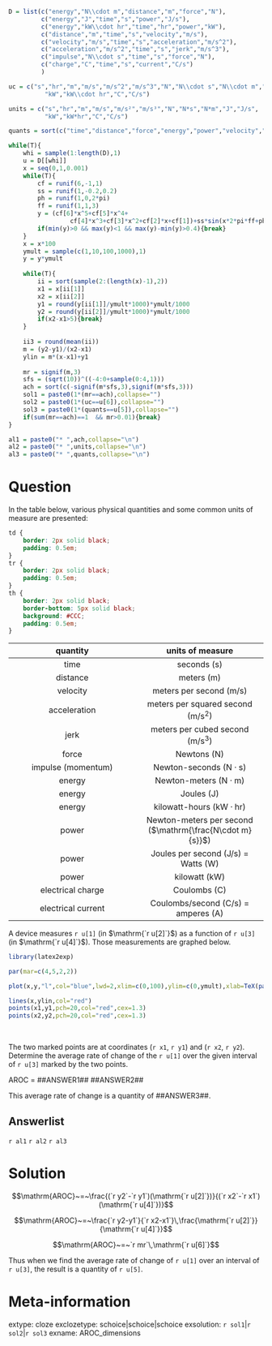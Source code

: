 ```r

D = list(c("energy","N\\cdot m","distance","m","force","N"),
         c("energy","J","time","s","power","J/s"),
         c("energy","kW\\cdot hr","time","hr","power","kW"),
         c("distance","m","time","s","velocity","m/s"),
         c("velocity","m/s","time","s","acceleration","m/s^2"),
         c("acceleration","m/s^2","time","s","jerk","m/s^3"),
         c("impulse","N\\cdot s","time","s","force","N"),
         c("charge","C","time","s","current","C/s")
         )

uc = c("s","hr","m","m/s","m/s^2","m/s^3","N","N\\cdot s","N\\cdot m","J","J/s",
          "kW","kW\\cdot hr","C","C/s")

units = c("s","hr","m","m/s","m/s²","m/s³","N","N*s","N*m","J","J/s",
          "kW","kW*hr","C","C/s")

quants = sort(c("time","distance","force","energy","power","velocity","acceleration","jerk","impulse","charge","current"))

while(T){
    whi = sample(1:length(D),1)
    u = D[[whi]]
    x = seq(0,1,0.001)
    while(T){
        cf = runif(6,-1,1)
        ss = runif(1,-0.2,0.2)
        ph = runif(1,0,2*pi)
        ff = runif(1,1,3)
        y = (cf[6]*x^5+cf[5]*x^4+
                 cf[4]*x^3+cf[3]*x^2+cf[2]*x+cf[1])+ss*sin(x*2*pi*ff+ph)
        if(min(y)>0 && max(y)<1 && max(y)-min(y)>0.4){break}
    }
    x = x*100
    ymult = sample(c(1,10,100,1000),1)
    y = y*ymult
    
    while(T){
        ii = sort(sample(2:(length(x)-1),2))
        x1 = x[ii[1]]
        x2 = x[ii[2]]
        y1 = round(y[ii[1]]/ymult*1000)*ymult/1000
        y2 = round(y[ii[2]]/ymult*1000)*ymult/1000
        if(x2-x1>5){break}
    }
    
    ii3 = round(mean(ii))
    m = (y2-y1)/(x2-x1)
    ylin = m*(x-x1)+y1
    
    mr = signif(m,3)
    sfs = (sqrt(10))^((-4:0+sample(0:4,1)))
    ach = sort(c(-signif(m*sfs,3),signif(m*sfs,3)))
    sol1 = paste0(1*(mr==ach),collapse="")
    sol2 = paste0(1*(uc==u[6]),collapse="")
    sol3 = paste0(1*(quants==u[5]),collapse="")
    if(sum(mr==ach)==1  && mr>0.01){break}
}

al1 = paste0("* ",ach,collapse="\n")
al2 = paste0("* ",units,collapse="\n")
al3 = paste0("* ",quants,collapse="\n")


```



Question
========

In the table below, various physical quantities and some common units of measure are presented:

```css
td {
    border: 2px solid black;
    padding: 0.5em;
}
tr {
    border: 2px solid black;
    padding: 0.5em;
}
th {
    border: 2px solid black;
    border-bottom: 5px solid black;
    background: #CCC;
    padding: 0.5em;
}
```

<div class="taby">
| quantity | units of measure |
|:---:|:---:|
| time | seconds ($\mathrm{s}$) |
| distance | meters ($\mathrm{m}$) |
| velocity | meters per second ($\mathrm{m/s}$) |
| acceleration | meters per squared second ($\mathrm{m/s^2}$) |
| jerk | meters per cubed second ($\mathrm{m/s^3}$) |
| force | Newtons ($\mathrm{N}$) |
| impulse (momentum) | Newton-seconds ($\mathrm{N\cdot s}$) |
| energy | Newton-meters ($\mathrm{N\cdot m}$)|
| energy | Joules ($\mathrm{J}$) |
| energy | kilowatt-hours ($\mathrm{kW\cdot hr}$) |
| power | Newton-meters per second ($\mathrm{\frac{N\cdot m}{s}}$) |
| power | Joules per second ($\mathrm{J/s}$) = Watts ($\mathrm{W}$) |
| power | kilowatt ($\mathrm{kW}$) |
| electrical charge | Coulombs ($\mathrm{C}$) |
| electrical current | Coulombs/second ($\mathrm{C/s}$) = amperes ($\mathrm{A}$) |
</div>

A device measures `r u[1]` (in $\mathrm{`r u[2]`}$) as a function of `r u[3]` (in $\mathrm{`r u[4]`}$). Those measurements are graphed below.

```r
library(latex2exp)

par(mar=c(4,5,2,2))

plot(x,y,"l",col="blue",lwd=2,xlim=c(0,100),ylim=c(0,ymult),xlab=TeX(paste0(u[3]," ($",u[4],"$)",collapse="")),ylab=TeX(paste0(u[1]," ($",u[2],"$)",collapse="")))

lines(x,ylin,col="red")
points(x1,y1,pch=20,col="red",cex=1.3)
points(x2,y2,pch=20,col="red",cex=1.3)

```
\

The two marked points are at coordinates (`r x1`, `r y1`) and (`r x2`, `r y2`). Determine the average rate of change of the `r u[1]` over the given interval of `r u[3]` marked by the two points.

AROC = ##ANSWER1## ##ANSWER2##

This average rate of change is a quantity of ##ANSWER3##.


Answerlist
--------

`r al1`
`r al2`
`r al3`

Solution
========

$$\mathrm{AROC}~=~\frac{(`r y2`-`r y1`)(\mathrm{`r u[2]`})}{(`r x2`-`r x1`)(\mathrm{`r u[4]`})}$$

$$\mathrm{AROC}~=~\frac{`r y2-y1`}{`r x2-x1`}\,\frac{\mathrm{`r u[2]`}}{\mathrm{`r u[4]`}}$$

$$\mathrm{AROC}~=~`r mr`\,\mathrm{`r u[6]`}$$

Thus when we find the average rate of change of `r u[1]` over an interval of `r u[3]`, the result is a quantity of `r u[5]`.


Meta-information
============
extype: cloze
exclozetype: schoice|schoice|schoice
exsolution: `r sol1`|`r sol2`|`r sol3`
exname: AROC_dimensions